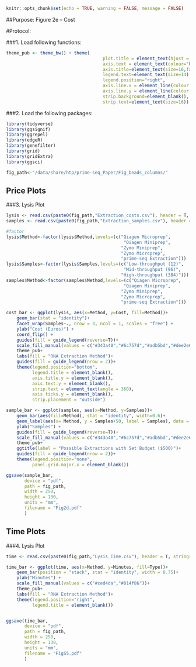 
```r
knitr::opts_chunk$set(echo = TRUE, warning = FALSE, message = FALSE)
```
##Purpose: 
Figure 2e  --  Cost

#Protocol: 

###1. Load following functions:


```r
theme_pub <- theme_bw() + theme(
                                     plot.title = element_text(hjust = 0.5, size=18, face="bold"),
                                     axis.text = element_text(colour="black", size=14), 
                                     axis.title=element_text(size=16,face="bold"), 
                                     legend.text=element_text(size=14),
                                     legend.position="right",
                                     axis.line.x = element_line(colour = "black"), 
                                     axis.line.y = element_line(colour = "black"),
                                     strip.background=element_blank(), 
                                     strip.text=element_text(size=16))  


```


###2. Load the following packages:

```r

library(tidyverse)
library(ggsignif)
library(ggrepel)
library(edgeR)
library(genefilter)
library(grid)
library(gridExtra)
library(ggsci)

fig_path<-"/data/share/htp/prime-seq_Paper/Fig_beads_columns/"

```


## Price Plots

###3. Lysis Plot


```r
lysis <- read.csv(paste0(fig_path,"Extraction_costs.csv"), header = T, stringsAsFactors = F)
samples <- read.csv(paste0(fig_path,"Extraction_samples.csv"), header = T, stringsAsFactors = F)

#factor
lysis$Method<-factor(lysis$Method,levels=(c("Qiagen Microprep", 
                                             "Qiagen Miniprep", 
                                            "Zymo Miniprep",
                                            "Zymo Microprep",
                                            "prime-seq Extraction")))
lysis$Samples<-factor(lysis$Samples,levels=(c("Low-throughput (12)", 
                                             "Mid-throughput (96)", 
                                            "High-throughput (384)")))
samples$Method<-factor(samples$Method,levels=(c("Qiagen Microprep", 
                                             "Qiagen Miniprep", 
                                            "Zymo Miniprep",
                                            "Zymo Microprep",
                                            "prime-seq Extraction")))

cost_bar <- ggplot(lysis, aes(x=Method, y=Cost, fill=Method))+
    geom_bar(stat = "identity")+
    facet_wrap(Samples~., nrow = 3, ncol = 1, scales = "free") +
    ylab("Cost (Euros)") +
    coord_flip() +
    guides(fill = guide_legend(reverse=T))+
    scale_fill_manual(values = c("#343a40","#6c757d","#adb5bd","#dee2e6","#008080"))+
    theme_pub+
    labs(fill = "RNA Extraction Method")+
    guides(fill = guide_legend(nrow = 2))+
    theme(legend.position="bottom",
          legend.title = element_blank(),
          axis.title.y = element_blank(), 
          axis.text.y = element_blank(),
          strip.text = element_text(angle = 360),
          axis.ticks.y = element_blank(),
          strip.placement = "outside") 

sample_bar <- ggplot(samples, aes(x=Method, y=Samples))+
    geom_bar(aes(fill=Method), stat = "identity", width=0.6)+
    geom_label(aes(x= Method, y = Samples+50, label = Samples), data = samples)+
    ylab("Samples") +
    guides(fill = guide_legend(reverse=T))+
    scale_fill_manual(values = c("#343a40","#6c757d","#adb5bd","#dee2e6","#008080"))+
    theme_pub+
    ggtitle(label = "Possible Extractions with Set Budget ($500)")+
    guides(fill = guide_legend(nrow = 2))+
    theme(legend.position="none",
          panel.grid.major.x = element_blank()) 

ggsave(sample_bar,
       device = "pdf",
       path = fig_path,
       width = 250,
       height = 130,
       units = "mm",
       filename = "Fig2d.pdf"
       )

```

## Time Plots

###4. Lysis Plot


```r
time <- read.csv(paste0(fig_path,"Lysis_Time.csv"), header = T, stringsAsFactors = F)

time_bar <- ggplot(time, aes(x=Method, y=Minutes, fill=Type))+
    geom_bar(position = "stack", stat = "identity", width = 0.75)+
    ylab("Minutes") +
    scale_fill_manual(values = c("#ced4da","#014f86"))+
    theme_pub+
    labs(fill = "RNA Extraction Method")+
    theme(legend.position="right",
          legend.title = element_blank()) 


ggsave(time_bar,
       device = "pdf",
       path = fig_path,
       width = 250,
       height = 130,
       units = "mm",
       filename = "FigS5.pdf"
       )

```
